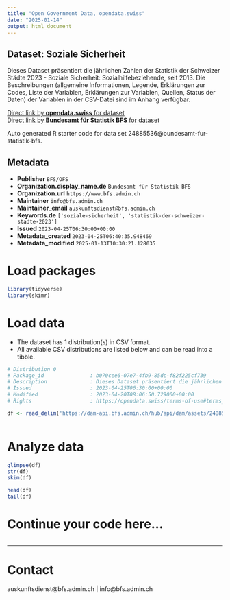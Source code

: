 ```yaml
---
title: "Open Government Data, opendata.swiss"
date: "2025-01-14"
output: html_document
---
```


## Dataset: Soziale Sicherheit

Dieses Dataset präsentiert die jährlichen Zahlen der Statistik der Schweizer Städte 2023 - Soziale Sicherheit: Sozialhilfebeziehende, seit 2013. Die Beschreibungen (allgemeine Informationen, Legende, Erklärungen zur Codes, Liste der Variablen, Erklärungen zur Variablen, Quellen, Status der Daten) der Variablen in der CSV-Datei sind im Anhang verfügbar.

[Direct link by **opendata.swiss** for dataset](https://opendata.swiss/de/dataset/soziale-sicherheit)<br>
[Direct link by **Bundesamt für Statistik BFS** for dataset](https://www.bfs.admin.ch/asset/de/ts-b-ssv-08-2023)

Auto generated R starter code for data set 24885536@bundesamt-fur-statistik-bfs.

## Metadata

- **Publisher** `BFS/OFS`
- **Organization.display_name.de** `Bundesamt für Statistik BFS`
- **Organization.url** `https://www.bfs.admin.ch`
- **Maintainer** `info@bfs.admin.ch`
- **Maintainer_email** `auskunftsdienst@bfs.admin.ch`
- **Keywords.de** `['soziale-sicherheit', 'statistik-der-schweizer-stadte-2023']`
- **Issued** `2023-04-25T06:30:00+00:00`
- **Metadata_created** `2023-04-25T06:40:35.948469`
- **Metadata_modified** `2025-01-13T10:30:21.128035`


# Load packages

```r

library(tidyverse)
library(skimr)

```

# Load data

-   The dataset has 1 distribution(s) in CSV format.
-   All available CSV distributions are listed below and can be read into a tibble.

```r

# Distribution 0
# Package_id               : b070cee6-07e7-4fb9-85dc-f82f225cf739
# Description              : Dieses Dataset präsentiert die jährlichen Zahlen der Statistik der Schweizer Städte 2023 - Soziale Sicherheit: Sozialhilfebeziehende, seit 2013. Die Beschreibungen (allgemeine Informationen, Legende, Erklärungen zur Codes, Liste der Variablen, Erklärungen zur Variablen, Quellen, Status der Daten) der Variablen in der CSV-Datei sind im Anhang verfügbar.
# Issued                   : 2023-04-25T06:30:00+00:00
# Modified                 : 2023-04-20T08:06:50.729000+00:00
# Rights                   : https://opendata.swiss/terms-of-use#terms_by_ask

df <- read_delim('https://dam-api.bfs.admin.ch/hub/api/dam/assets/24885539/master')



```

# Analyze data

```r

glimpse(df)
str(df)
skim(df)

head(df)
tail(df)

```

# Continue your code here...

```r

```

------------------------------------------------------------------------

# Contact

auskunftsdienst@bfs.admin.ch | info@bfs.admin.ch
